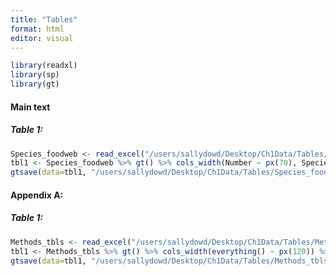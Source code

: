 ```yaml
---
title: "Tables"
format: html
editor: visual
---
```


```r
library(readxl)
library(sp)
library(gt)
```

#### Main text

##### Table 1: 
```r
Species_foodweb <- read_excel("/users/sallydowd/Desktop/Ch1Data/Tables/Species_foodweb.xlsx")
tbl1 <- Species_foodweb %>% gt() %>% cols_width(Number ~ px(70), Species ~ px(100), "Consumed by" ~ px(150), Survey ~ px(70)) %>% cols_align(align= "center") %>% tab_style(style = cell_text(weight = "bold"), locations = cells_column_labels())
gtsave(data=tbl1, "/users/sallydowd/Desktop/Ch1Data/Tables/Species_foodweb.png")
```

#### Appendix A: 

##### Table 1: 
```r
Methods_tbls <- read_excel("/users/sallydowd/Desktop/Ch1Data/Tables/Methods_tbls.xlsx")
tbl1 <- Methods_tbls %>% gt() %>% cols_width(everything() ~ px(120)) %>% cols_align(align= "center") %>% tab_style(style = cell_text(weight = "bold"), locations = cells_column_labels())
gtsave(data=tbl1, "/users/sallydowd/Desktop/Ch1Data/Tables/Methods_tbls.png")
```

